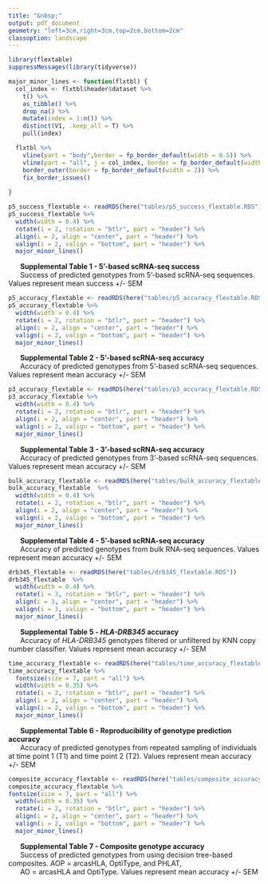 ```yaml
---
title: "&nbsp;"
output: pdf_document
geometry: "left=3cm,right=3cm,top=2cm,bottom=2cm"
classoption: landscape
---
```


```r
library(flextable)
suppressMessages(library(tidyverse))

major_minor_lines <- function(flxtbl) {
  col_index <- flxtbl$header$dataset %>% 
    t() %>% 
    as_tibble() %>% 
    drop_na() %>% 
    mutate(index = 1:n()) %>% 
    distinct(V1, .keep_all = T) %>% 
    pull(index)

  flxtbl %>% 
    vline(part = "body",border = fp_border_default(width = 0.5)) %>% 
    vline(part = "all", j = col_index, border = fp_border_default(width = 2)) %>% 
    border_outer(border = fp_border_default(width = 2)) %>% 
    fix_border_issues() 
    
}

```

```r
p5_success_flextable <- readRDS(here("tables/p5_success_flextable.RDS"))
p5_success_flextable %>% 
  width(width = 0.4) %>% 
  rotate(i = 2, rotation = "btlr", part = "header") %>%
  align(i = 2, align = "center", part = "header") %>% 
  valign(i = 2, valign = "bottom", part = "header") %>% 
  major_minor_lines() 
```
|       **Supplemental Table 1 - 5'-based scRNA-seq success**
|       Success of predicted genotypes from 5'-based scRNA-seq sequences. Values represent mean success +/- SEM

\newpage
```r
p5_accuracy_flextable <- readRDS(here("tables/p5_accuracy_flextable.RDS"))
p5_accuracy_flextable %>% 
  width(width = 0.4) %>% 
  rotate(i = 2, rotation = "btlr", part = "header") %>%
  align(i = 2, align = "center", part = "header") %>% 
  valign(i = 2, valign = "bottom", part = "header") %>% 
  major_minor_lines() 
```
|       **Supplemental Table 2 - 5'-based scRNA-seq accuracy**
|       Accuracy of predicted genotypes from 5'-based scRNA-seq sequences. Values represent mean accuracy +/- SEM

\newpage
```r
p3_accuracy_flextable <- readRDS(here("tables/p3_accuracy_flextable.RDS"))
p3_accuracy_flextable %>% 
  width(width = 0.4) %>% 
  rotate(i = 2, rotation = "btlr", part = "header") %>%
  align(i = 2, align = "center", part = "header") %>% 
  valign(i = 2, valign = "bottom", part = "header") %>% 
  major_minor_lines() 
```
|       **Supplemental Table 3 - 3'-based scRNA-seq accuracy**
|       Accuracy of predicted genotypes from 3'-based scRNA-seq sequences. Values represent mean accuracy +/- SEM

\newpage
```r
bulk_accuracy_flextable <- readRDS(here("tables/bulk_accuracy_flextable.RDS"))
bulk_accuracy_flextable  %>% 
  width(width = 0.4) %>% 
  rotate(i = 2, rotation = "btlr", part = "header") %>%
  align(i = 2, align = "center", part = "header") %>% 
  valign(i = 2, valign = "bottom", part = "header") %>% 
  major_minor_lines() 
```
|       **Supplemental Table 4 - 5'-based scRNA-seq accuracy**
|       Accuracy of predicted genotypes from bulk RNA-seq sequences. Values represent mean accuracy +/- SEM

\newpage
```r
drb345_flextable <- readRDS(here("tables/drb345_flextable.RDS"))
drb345_flextable  %>% 
  width(width = 0.4) %>% 
  rotate(i = 3, rotation = "btlr", part = "header") %>%
  align(i = 3, align = "center", part = "header") %>% 
  valign(i = 3, valign = "bottom", part = "header") %>% 
  major_minor_lines() 
```
|       **Supplemental Table 5 - *HLA-DRB345* accuracy**
|       Accuracy of *HLA-DRB345* genotypes filtered or unfiltered by KNN copy number classifier. Values represent mean accuracy +/- SEM

\newpage
```r
time_accuracy_flextable <- readRDS(here("tables/time_accuracy_flextable.RDS"))
time_accuracy_flextable %>% 
  fontsize(size = 7, part = "all") %>% 
  width(width = 0.35) %>% 
  rotate(i = 2, rotation = "btlr", part = "header") %>%
  align(i = 2, align = "center", part = "header") %>% 
  valign(i = 2, valign = "bottom", part = "header") %>% 
  major_minor_lines() 
```
|       **Supplemental Table 6 - Reproducibility of genotype prediction accuracy**
|       Accuracy of predicted genotypes from repeated sampling of individuals at time point 1 (T1) and time point 2 (T2). Values represent mean accuracy +/- SEM

\newpage
```r
composite_accuracy_flextable <- readRDS(here("tables/composite_accuracy_flextable.RDS"))
composite_accuracy_flextable %>% 
fontsize(size = 7, part = "all") %>% 
  width(width = 0.35) %>% 
  rotate(i = 2, rotation = "btlr", part = "header") %>%
  align(i = 2, align = "center", part = "header") %>% 
  valign(i = 2, valign = "bottom", part = "header") %>% 
  major_minor_lines() 
```
|       **Supplemental Table 7 - Composite genotype accuracy**
|       Success of predicted genotypes from using decision tree-based composites. AOP = arcasHLA, OptiType, and PHLAT, 
|       AO = arcasHLA and OptiType. Values represent mean accuracy +/- SEM

